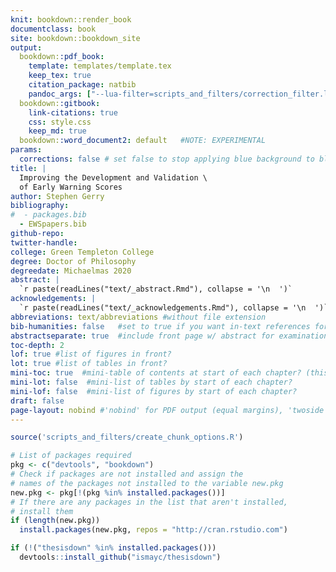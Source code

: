 ```yaml
---
knit: bookdown::render_book
documentclass: book
site: bookdown::bookdown_site
output:
  bookdown::pdf_book:
    template: templates/template.tex
    keep_tex: true
    citation_package: natbib
    pandoc_args: ["--lua-filter=scripts_and_filters/correction_filter.lua"] #comment out to stop applying blue background to inline corrections
  bookdown::gitbook:
    link-citations: true
    css: style.css
    keep_md: true
  bookdown::word_document2: default   #NOTE: EXPERIMENTAL
params:
  corrections: false # set false to stop applying blue background to blocks of corrections
title: |
  Improving the Development and Validation \
  of Early Warning Scores
author: Stephen Gerry
bibliography:
#  - packages.bib
  - EWSpapers.bib
github-repo: 
twitter-handle: 
college: Green Templeton College
degree: Doctor of Philosophy
degreedate: Michaelmas 2020
abstract: |
  `r paste(readLines("text/_abstract.Rmd"), collapse = '\n  ')`
acknowledgements: |
  `r paste(readLines("text/_acknowledgements.Rmd"), collapse = '\n  ')`
abbreviations: text/abbreviations #without file extension
bib-humanities: false   #set to true if you want in-text references formatted as author-year
abstractseparate: true  #include front page w/ abstract for examination schools?
toc-depth: 2
lof: true #list of figures in front?
lot: true #list of tables in front?
mini-toc: true  #mini-table of contents at start of each chapter? (this just prepares it; you must also add \minitoc after the chapter titles)
mini-lot: false  #mini-list of tables by start of each chapter?
mini-lof: false  #mini-list of figures by start of each chapter?
draft: false
page-layout: nobind #'nobind' for PDF output (equal margins), 'twoside' for two-sided binding (mirror margins and blank pages), leave blank for one-sided binding (left margin > right margin)
---
```


<!-- NOTE ON COMPILING YOUR THESIS: 
- if you want to compile the whole thesis, click 'Build Book' over on the Build tab; if you just click 'knit' on Index.Rmd, it may just put "Placeholder" as text in individual chapters instead of compiling all the conten¨¨
- compiling your thesis will leave a lot of files in your working directory, mostly for the mini tables of content - you can run the command 'file.remove(list.files(pattern = ".log$|.maf$|.mtc"))' in the R console to remove them in one go
 -->


```r
source('scripts_and_filters/create_chunk_options.R')
```
<!-- NOTE ON CREATING NEW CHUNK OPTIONS: 
- include the create_chunk_options chunk above at the top of your index.Rmd file
- this adds code to create additional chunk options you need (e.g. for adding author references to the quotes you see at the top of chapter 1 and 4 with r markdown rather than latex syntax)
- if you need to create additional chunk options for your own purposes, I recommend you do it in the file scripts/create_chunk_options.R to avoid clutter in index.Rmd
-->

```r
# List of packages required
pkg <- c("devtools", "bookdown")
# Check if packages are not installed and assign the
# names of the packages not installed to the variable new.pkg
new.pkg <- pkg[!(pkg %in% installed.packages())]
# If there are any packages in the list that aren't installed,
# install them
if (length(new.pkg))
  install.packages(new.pkg, repos = "http://cran.rstudio.com")

if (!("thesisdown" %in% installed.packages()))
  devtools::install_github("ismayc/thesisdown")
```










